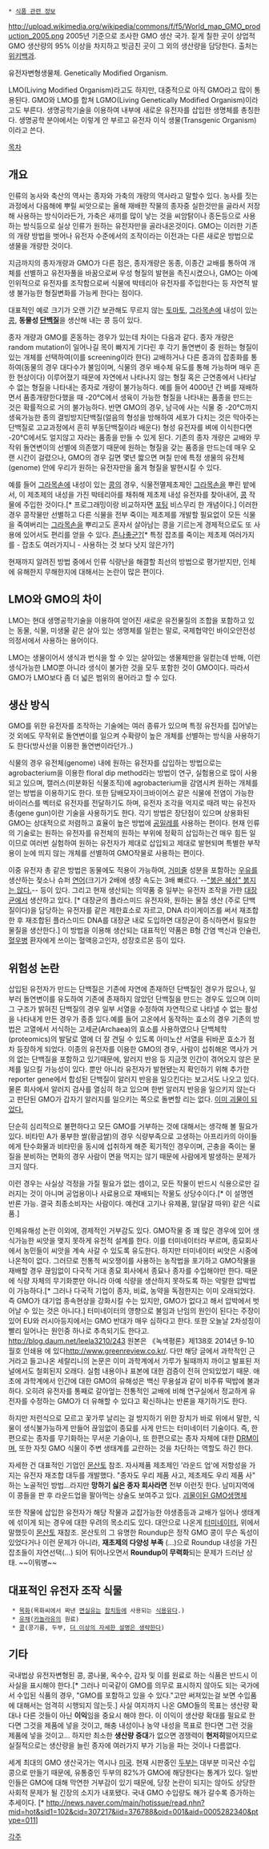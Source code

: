  * [[식품 관련 정보]]

http://upload.wikimedia.org/wikipedia/commons/f/f5/World_map_GMO_production_2005.png
2005년 기준으로 조사한 GMO 생산 국가.
짙게 칠한 곳이 상업적 GMO 생산량의 95% 이상을 차지하고 빗금친 곳이 그 외의 생산량을 담당한다. 출처는 [http://commons.wikimedia.org/wiki/File:World_map_GMO_production_2005.png 위키백과].

유전자변형생물체. Genetically Modified Organism.

LMO(Living Modified Organism)라고도 하지만, 대중적으로 아직 GMO라고 많이 통용된다. GMO와 LMO를 합쳐 LGMO(Living Genetically Modified Organism)이라고도 부른다. 생명공학기술을 이용하여 내부에 새로운 유전자를 삽입한 생명체를 총칭한다. 생명공학 분야에서는 이렇게 안 부르고 유전자 이식 생물(Transgenic Organism)이라고 쓴다.

[[목차]]

== 개요 ==
인류의 농사와 축산의 역사는 종자와 가축의 개량의 역사라고 말할수 있다. 농사를 짓는 과정에서 다음해에 뿌릴 씨앗으로는 올해 재배한 작물의 종자중 실한것만을 골라서 저장해 사용하는 방식이라든가, 가축은 새끼를 많이 낳는 것을 씨암탉이나 종돈등으로 사용하는 방식등으로 실상 인류가 원하는 유전자만을 골라내온것이다. GMO는 이러한 기존의 개량 방법을 벗어나 유전자 수준에서의 조작이라는 이전과는 다른 새로운 방법으로 생물을 개량한 것이다.

지금까지의 종자개량과 GMO가 다른 점은, 종자개량은 동종, 이종간 교배를 통하여 개체를 선별하고 유전자풀을 바꿈으로써 우성 형질의 발현을 촉진시켰으나, GMO는 아예 인위적으로 유전자를 조작함으로써 식물에 박테리아 유전자를 주입한다는 등 자연적 발생 불가능한 형질변화를 가능케 한다는 점이다. 

대표적인 예로 크기가 오랜 기간 보관해도 무르지 않는 [[토마토]], [[그라목손]]에 내성이 있는 [[콩]], '''동물성 [[단백질]]'''을 생산해 내는 콩 등이 있다. 

종자 개량과 GMO를 혼동하는 경우가 있는데 차이는 다음과 같다. 종자 개량은 random mutation이 일어나길 목이 빠지게 기다린 후 각기 돌연변이 중 원하는 형질이 있는 개체를 선택하여(이를 screening이라 한다) 교배하거나 다른 종과의 잡종화를 통하여(동물의 경우 대다수가 불임이며, 식물의 경우 배수체 유도를 통해 가능하며 매우 흔한 현상이다) 이루어졌기 때문에 자연에서 나타나지 않는 형질 혹은 근연종에서 나타날 수 없는 형질을 나타내는 종자로 개량이 불가능하다. 예를 들어 4000년 간 벼를 재배하면서 품종개량한다했을 때 -20℃에서 생육이 가능한 형질을 나타내는 품종을 만드는 것은 확률적으로 거의 불가능하다. 반면 GMO의 경우, 남극에 사는 식물 중 -20℃까지 생육가능한 종의 결빙방지단백질(얼음의 형성을 방해하여 세포가 다치는 것은 막아주는 단백질로 고교과정에서 흔히 부동단백질이라 배운다) 형성 유전자를 벼에 이식한다면 -20℃에서도 얼지않고 자라는 품종을 만들 수 있게 된다. 기존의 종자 개량은 교배와 무작위 돌연변이의 선별에 의존했기 때문에 원하는 형질을 갖는 품종을 만드는데 매우 오랜 시간이 걸렸으나, GMO의 경우 길면 몇년 짧으면 며칠 만에 특정 생물의 유전체(genome) 안에 우리가 원하는 유전자만을 옮겨 형질을 발현시킬 수 있다.

예를 들어 [[그라목손]]에 내성이 있는 [[콩]]의 경우, 식물전멸제초제인 [[그라목손]]을 뿌린 밭에서, 이 제초제의 내성을 가진 박테리아를 채취해 제초제 내성 유전자를 찾아내어, [[콩]] 작물에 주입한 것이다.[* 프로그래밍이랑 비교하자면 [[포팅]] 비스무리 한 개념이다.] 이러한 경우 콩작물만 선별하고 다른 식물을 전부 죽이는 제초제를 개발할 필요없이 모든 식물을 죽여버리는 [[그라목손]]을 뿌리고도 혼자서 살아남는 콩을 기르는게 경제적으로도 또 사용에 있어서도 편리를 얻을 수 있다. [[존나좋군?]][* 특정 잡초를 죽이는 제초제 여러가지를 - 잡초도 여러가지니 - 사용하는 것 보다 낫지 않은가?]

현재까지 알려진 방법 중에서 인류 식량난을 해결할 최선의 방법으로 평가받지만, 인체에 유해한지 무해한지에 대해서는 논란이 많은 편이다.

== LMO와 GMO의 차이 ==
LMO는 현대 생명공학기술을 이용하여 얻어진 새로운 유전물질의 조합을 포함하고 있는 동물, 식물, 미생물 같은 살아 있는 생명체를 일컫는 말로, 국제협약인 바이오안전성의정서에서 사용하는 용어이다.

LMO는 생물이어서 생식과 번식을 할 수 있는 살아있는 생물체만을 일컫는데 반해, 이런 생식가능한 LMO뿐 아니라 생식이 불가한 것을 모두 포함한 것이 GMO이다. 따라서 GMO가  LMO보다 좀 더 넓은 범위의 용어라고 할 수 있다.


== 생산 방식 ==
GMO를 위한 유전자를 조작하는 기술에는 여러 종류가 있으며 특정 유전자를 집어넣는 것 외에도 무작위로 돌연변이를 일으켜 수확량이 높은 개체를 선별하는 방식을 사용하기도 한다(방사선을 이용한 돌연변이라던가..)

식물의 경우 유전체(genome) 내에 원하는 유전자를 삽입하는 방법으로는 agrobacterium을 이용한 floral dip method라는 방법이 연구, 실험용으로 많이 사용되고 있으며, 캘러스(미분화된 식물조직)에 agrobacterium을 감염시켜 원하는 개체를 얻는 방법을 이용하기도 한다. 또한 담배모자이크바이어스 같은 식물에 전염이 가능한 바이러스를 벡터로 유전자를 전달하기도 하며, 유전자 조각을 억지로 때려 박는 유전자 총(gene gun)이란 기술을 사용하기도 한다. 각기 방법은 장단점이 있으며 상용화된 GMO는 상대적으로 저렴하고 효율이 높은 방법에 [[공밀레]]를 사용하는 편이다. 현재 인류의 기술로는 원하는 유전자를 유전체의 원하는 부위에 정확히 삽입하는건 매우 힘든 일이므로 여러번 실험하여 원하는 유전자가 제대로 삽입되고 제대로 발현되며 특별한 부작용이 눈에 띄지 않는 개체를 선별하여 GMO작물로 사용하는 편이다.

이중 유전자 총 같은 방법은 동물에도 적용이 가능하여, [[거미줄]] 성분을 포함하는 [[우유]]를 생산하는 젖소나 슈퍼 [[연어]](크기가 2배에 생장 속도는 3배 빠르다. --[["붉은 혜성" 붉지는 않다.]]-- 등이 있다. 그리고 현재 생산되는 의약품 중 일부는 유전자 조작을 가한 [[대장균]]에서 생산하고 있다. [* 대장균의 플라스미드 유전자와, 원하는 물질 생산 (주로 단백질이다)을 담당하는 유전자를 같은 제한효소로 자르고, DNA 라이게이즈를 써서 재조합 한 후 재조합된 플라스미드 DNA를 대장균 내로 도입하면 대장균이 증식하면서 필요한 물질을 생산한다.] 이 방법을 이용해 생산되는 대표적인 약품은 B형 간염 백신과 인슐린, [[혈우병]] 환자에게 쓰이는 혈액응고인자, 성장호르몬 등이 있다.

== 위험성 논란 ==
삽입된 유전자가 만드는 단백질은 기존에 자연에 존재하던 단백질인 경우가 많으나, 일부러 돌연변이를 유도하여 기존에 존재하지 않았던 단백질을 만드는 경우도 있으며 이미 그 구조가 밝혀진 단백질의 경우 일부 서열을 수정하여 자연적으로 나타낼 수 없는 활성을 나타내게 만든 경우가 종종 있다.예를 들어 고온에서 동작하는 효소의 경우 기존의 방법은 고열에서 서식하는 고세균(Archaea)의 효소를 사용하였으나 단백체학(proteomics)의 발달로 열에 더 잘 견딜 수 있도록 아미노산 서열을 뒤바꾼 효소가 점차 등장하게 되었다. 이종의 유전자를 이용한 GMO의 경우, 사람이 섭취해온 역사가 거의 없는 단백질을 포함하고 있기때문에, 알러지 반응 등 지금껏 인간이 겪어오지 않은 문제를 일으킬 가능성이 있다. 뿐만 아니라 유전자가 발현됐는지 확인하기 위해 추가한 reporter gene에서 합성된 단백질이 알러지 반응을 일으킨다는 보고서도 나오고 있다. 물론 회사에서 알러지 검사를 열심히 하고 있으며 한번 알러지 반응을 일으키지 않는다고 판단된 GMO가 갑자기 알러지를 일으키는 쪽으로 돌변할 리는 없다. [http://goo.gl/PdojnC 이미 괴물이 되었다.]

단순히 심리적으로 불편하다고 모든 GMO를 거부하는 것에 대해서는 생각해 볼 필요가 있다. 비타민 A가 풍부한 쌀(황금쌀)의 경우 식량부족으로 고생하는 아프리카의 아이들에게 탄수화물과 비타민을 동시에 섭취하게 해준 획기적인 경우이며, 곤충을 죽이는 물질을 분비하는 면화의 경우 사람이 면을 먹지는 않기 때문에 사람에게 발생하는 문제가 크지 않다.

이런 경우는 사실상 걱정을 가질 필요가 없는 셈이고, 모든 작물이 반드시 식용으로만 길러지는 것이 아니며 공업용이나 사료용으로 재배되는 작물도 상당수이다.[* 이 설명엔 반론 가능. 결국 최종소비자는 사람이다. 예컨대 고기나 유제품, 알(달걀 따위) 같은 식료품.]

인체유해성 논란 이외에, 경제적인 거부감도 있다. GMO작물 중 꽤 많은 경우에 있어 생식가능한 씨앗을 맺지 못하게 유전적 설계를 한다. 이를 터미네이터라 부르며, 종묘회사에서 농민들이 씨앗을 계속 사갈 수 있도록 유도한다. 하지만 터미네이터 씨앗은 시중에 나온적이 없다. 그러므로 전통적 씨오쟁이를 사용하는 농작법을 포기하고 GMO작물을 재배할 경우 끊임없이 다국적 거대 종묘 회사에서 종묘나 종자를 수입해야만 한다. 때문에 식량 자체의 무기화뿐만 아니라 아예 식량을 생산하지 못하도록 하는 악랄한 압박법이 가능하다.[* 그러나 다국적 기업이 종자, 비료, 농약을 독점한지는 이미 오래되었다. 즉 GMO가 대기업 종속현상을 강화시킬 수는 있지만, GMO가 없다고 해서 압박에서 벗어날 수 있는 것은 아니다.]
터미네이터의 영향으로 불임과 난임의 원인이 된다는 주장이 있어 EU와 러시아등지에서는 GMO 반대가 매우 심하다고 한다. 또한 오늘날 2차성징이 빨리 일어나는 원인중 하나로 추측되기도 한다고. [[http://blog.daum.net/leela3210/243]] 원본은 《녹색평론》제138호 2014년 9-10월호  인쇄용  에 있다[[http://www.greenreview.co.kr/]]. 다만 해당 글에서 과학적인 근거라고 들고나온 세랄리니의 논문은 이미 과학계에서 가루가 될때까지 까이고 발표된 저널에서도 철회된지 오래다. 실험 내용이나 표본에 대한 검증이 전혀 안되있었기 때문. 애초에 과학계에서 인간에 대한 GMO의 유해성은 백신 무용설과 같이 비주류 떡밥에 불과하다. 오히려 유전자를 통째로 갈아엎는 전통적인 교배에 비해 연구실에서 정교하게 유전자를 수정하는 GMO가 더 유해할 수 있다고 확신하냐는 반론을 재기하기도 한다. 

하지만 저런식으로 모르고 꽃가루 날리는 걸 방지하기 위한 장치가 바로 위에서 말한, 식물이 생식불가능하게 만들어 끊임없이 종묘를 사게 만드는 터미네이터 기술이다. 즉, 한편으로는 종자를 무기화하는 무서운 기술이나, 또 한편으로는 종자 자체에 대한 [[DRM]]이며, 또한 자칫 GMO 식물이 주변 생태계를 교란하는 것을 차단하는 역할도 하긴 한다.

자세한 건 대표적인 기업인 [[몬산토]] 참조. 자사제품 제초제인 '라운드 업'에 저항성을 가지는 유전자 재조합 대두를 개발했다.  "종자도 우리 제품 사고, 제초제도 우리 제품 사" 하는 노골적인 방법...라지만 '''망하기 싫은 종자 회사라면''' 전부 이런짓 한다. 남미지역에 이 콩들을 판 후 라운드업을 팔아먹는 상술도 보여주고 있다. [http://t.co/7IJd8N7do8  괴물이된 GMO생명체]

또한 작물에 삽입한 유전자가 해당 작물과 교잡가능한 야생종등과 교배가 일어나 생태계에 섞이게 되는 경우에 대한 우려의 목소리도 있다. 대안으로 나온게 [[터미네이터]], 위에서 말했듯이 [[몬산토]] 재참조. 몬산토의 그 유명한 Roundup은 정작 GMO 콩이 무슨 독성이 있었다거나 이런 문제가 아니라, '''재초제의 다양성 부족''' (...)으로 Roundup 내성을 가진 잡초들이 자연선택(...) 되어 튀어나오면서 '''Roundup이 무력화'''되는 문제가 드러난 상태. ~~이뭐병~~

== 대표적인 유전자 조작 식물 == 
  * [[목화]](목화씨에서 짜낸 [[면실유]]는 [[참치]]등에 사용되는 [[식용유]]다.)
  * [[유채]]([[카놀라유]]의 원료)
  * [[콩]](콩기름, 두부, [[더 이상의 자세한 설명은 생략한다]])

== 기타 ==
국내법상 유전자변형된 콩, 콩나물, 옥수수, 감자 및 이를 원료로 하는 식품은 반드시 이 사실을 표시해야 한다.[* 그러나 미국같이 GMO를 의무로 표시하지 않아도 되는 국가에서 수입된 식품의 경우, "GMO를 포함하고 있을 수 있다."고만 써져있는걸 보면 수입품에 대해서는 엄격히 시행되지 않는듯.] 사실 여지까지 나온 GMO들의 목표는 생산량 확대나 다른 것들이 아닌 '''이익'''임을 중요시 해야 한다. 이 이익이 생산량 확대를 필요로 한다면 그것을 제품에 넣을 것이고, 해충 내성이나 농약 내성을 목표로 한다면 그런 것을 제품에 넣을 것이고... 하지만 최소한 '''생산량 증대'''가 없으면 경쟁력이 '''현저히'''떨어지므로 실질적으로는 생산량을 늘린 종자에 여러가지 부가 기능을 파는 것이나 다름없다.

세계 최대의 GMO 생산국가는 역시나 [[미국]]. 현재 시판중인 [[두부]]는 대부분 미국산 수입콩으로 만들기 때문에, 유통중인 두부의 82%가 GMO에 해당한다는 통계가 있다. 일반인들은 GMO에 대해 막연한 거부감이 있기 때문에, 당장 논란이 되지는 않아도 상당한 사회적 문제가 될 긴장의 소지가 내포됐다. 국내 GMO 수입량도 해가 갈수록 증가하는 추세이다. [* http://news.naver.com/main/hotissue/read.nhn?mid=hot&sid1=102&cid=307217&iid=376788&oid=001&aid=0005282340&ptype=011]


[[각주]]
